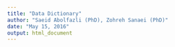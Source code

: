 ```yaml
---
title: "Data Dictionary"
author: "Saeid Abolfazli (PhD), Zohreh Sanaei (PhD)"
date: "May 15, 2016"
output: html_document
---
```

